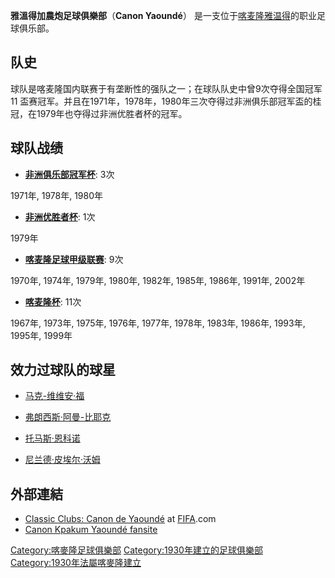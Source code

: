{{Football club infobox
| clubname  = 雅溫得大炮
| image     = 
| fullname    = Canon Kpakum Yaoundé
| nickname  = 
| founded   = 1930年
| ground    = [[阿赫馬杜·阿希喬體育場|阿赫馬杜·阿希喬體育場]]<br /> [[雅温得|雅温得]]
| capacity  = 40,000
| chairman  = [[西奥菲尔·阿贝加|西奥菲尔·阿贝加]]
| manager   = 
| league    = [[喀麥隆足球甲級聯賽|喀麥隆足球甲級聯賽]]
| season    = 2019–20
| position  = 喀麥甲，第12名
| pattern_la1 = _redshoulders
| pattern_b1  =
| pattern_ra1 = _redshoulders 
| pattern_sh1 = 
| pattern_so1 =
| leftarm1    = 00B966
| body1       = 00B966
| rightarm1   = 00B966
| shorts1     = 00B966
| socks1      = FF0000
| pattern_la2 = _greenshoulders
| pattern_b2  =
| pattern_ra2 = _greenshoulders 
| pattern_sh2 = 
| pattern_so2 =
| leftarm2    = FF0000
| body2       = FF0000
| rightarm2   = FF0000
| shorts2     = FF0000
| socks2      = 00B966
}}
'''雅溫得加農炮足球俱樂部'''（'''Canon Yaoundé'''） 是一支位于[[喀麦隆|喀麦隆]][[雅温得|雅温得]]的职业足球俱乐部。

== 队史 ==
球队是喀麦隆国内联赛于有垄断性的强队之一；在球队队史中曾9次夺得全国冠军 11 盃赛冠军。并且在1971年，1978年，1980年三次夺得过非洲俱乐部冠军盃的桂冠，在1979年也夺得过非洲优胜者杯的冠军。

== 球队战绩 ==
* '''[[非洲俱乐部冠军杯|非洲俱乐部冠军杯]]''': 3次
1971年, 1978年, 1980年

* '''[[非洲优胜者杯|非洲优胜者杯]]''': 1次
1979年

* '''[[喀麦隆足球甲级联赛|喀麦隆足球甲级联赛]]''': 9次
1970年, 1974年, 1979年, 1980年, 1982年, 1985年, 1986年, 1991年, 2002年

* '''[[喀麦隆杯|喀麦隆杯]]''': 11次
1967年, 1973年, 1975年, 1976年, 1977年, 1978年, 1983年, 1986年, 1993年, 1995年, 1999年

== 效力过球队的球星 ==
* {{flagicon|Cameroon}} [[马克-维维安·福|马克-维维安·福]]
* {{flagicon|Cameroon}} [[弗朗西斯·阿曼-比耶克|弗朗西斯·阿曼-比耶克]]
* {{flagicon|Cameroon}} [[托马斯·恩科诺|托马斯·恩科诺]]
* {{flagicon|Cameroon}} [[尼兰德·皮埃尔·沃姆|尼兰德·皮埃尔·沃姆]]

==外部連結==
*[https://web.archive.org/web/20091114153657/http://www.fifa.com/classicfootball/clubs/club=44201/index.html Classic Clubs: Canon de Yaoundé] at [[FIFA|FIFA]].com
*[http://canonkpakumyaounde.weebly.com/ Canon Kpakum Yaoundé fansite] {{Wayback|url=http://canonkpakumyaounde.weebly.com/ |date=20130826105614 }}

{{Cameroon Premiere Division}}

{{DEFAULTSORT:Canon Yaounde}}
[[Category:喀麥隆足球俱樂部|Category:喀麥隆足球俱樂部]]
[[Category:1930年建立的足球俱樂部|Category:1930年建立的足球俱樂部]]
[[Category:1930年法屬喀麥隆建立|Category:1930年法屬喀麥隆建立]]